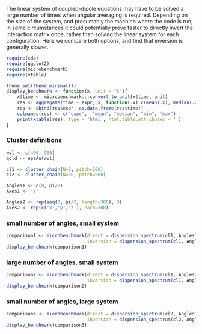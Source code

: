 The linear system of coupled-dipole equations may have to be solved a large number of times when angular averaging is required. Depending on the size of the system, and presumably the machine where the code is run, in some circumstances it could potentially prove faster to directly invert the interaction matrix once, rather than solving the linear system for each configuration. Here we compare both options, and find that inversion is generally slower.

```r
require(cda)
require(ggplot2)
require(microbenchmark)
require(xtable)

theme_set(theme_minimal())
display_benchmark <- function(x, unit = "t"){
    x$time <- microbenchmark:::convert_to_unit(x$time, unit)
    res <- aggregate(time ~ expr, x, function(.x) c(mean(.x), median(.x), min(.x), max(.x)))
    res <- cbind(res$expr, as.data.frame(res$time))
    colnames(res) <- c("expr",  "mean", "median", "min", "max")
    print(xtable(res), type = 'html', html.table.attributes = '')
}
```

### Cluster definitions
```r
wvl <- c(400, 900)
gold <- epsAu(wvl)

cl1 <- cluster_chain(N=2, pitch=500)
cl2 <- cluster_chain(N=30, pitch=500)

Angles1 <- c(0, pi/2)
Axes1 <- 'z'

Angles2 <- rep(seq(0, pi/2, length=300), 3)
Axes2 <- rep(c('x','y','z'), each=300)
```

### small number of angles, small system
```r
comparison1 <- microbenchmark(direct = dispersion_spectrum(cl1, Angles1, Axes1, gold, invert=FALSE),
                              inversion = dispersion_spectrum(cl1, Angles1, Axes1, gold, invert=TRUE))
display_benchmark(comparison1)
```
### large number of angles, small system
```r
comparison2 <- microbenchmark(direct = dispersion_spectrum(cl1, Angles2, Axes2, gold, invert=FALSE),
                              inversion = dispersion_spectrum(cl1, Angles2, Axes2, gold, invert=TRUE))
display_benchmark(comparison2)
```
### small number of angles, large system
```r
comparison3 <- microbenchmark(direct = dispersion_spectrum(cl2, Angles1, Axes1, gold, invert=FALSE),
                              inversion = dispersion_spectrum(cl2, Angles1, Axes1, gold, invert=TRUE))
display_benchmark(comparison3)
```



